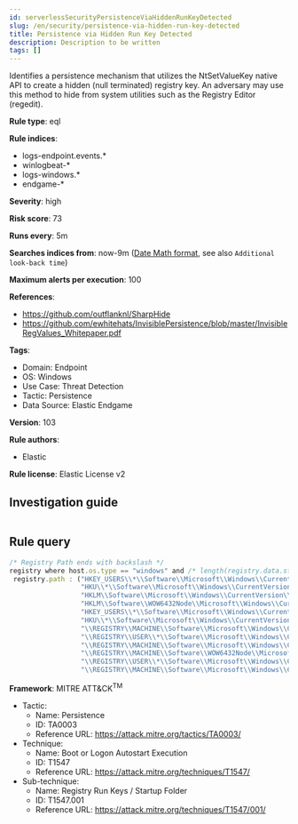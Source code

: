 ```yaml
---
id: serverlessSecurityPersistenceViaHiddenRunKeyDetected
slug: /en/security/persistence-via-hidden-run-key-detected
title: Persistence via Hidden Run Key Detected
description: Description to be written
tags: []
---
```


<div id="persistence-via-hidden-run-key-detected"></div>

Identifies a persistence mechanism that utilizes the NtSetValueKey native API to create a hidden (null terminated) registry key. An adversary may use this method to hide from system utilities such as the Registry Editor (regedit).

**Rule type**: eql

**Rule indices**: 

* logs-endpoint.events.*
* winlogbeat-*
* logs-windows.*
* endgame-*

**Severity**: high

**Risk score**: 73

**Runs every**: 5m

**Searches indices from**: now-9m ([Date Math format](((ref))/common-options.html#date-math), see also <DocLink id="serverlessSecurityRulesUiCreate" section="set-the-rules-schedule">`Additional look-back time`</DocLink>)

**Maximum alerts per execution**: 100

**References**: 

* https://github.com/outflanknl/SharpHide
* https://github.com/ewhitehats/InvisiblePersistence/blob/master/InvisibleRegValues_Whitepaper.pdf

**Tags**: 

* Domain: Endpoint
* OS: Windows
* Use Case: Threat Detection
* Tactic: Persistence
* Data Source: Elastic Endgame

**Version**: 103

**Rule authors**: 

* Elastic

**Rule license**: Elastic License v2

## Investigation guide

```markdown

```

## Rule query

```js
/* Registry Path ends with backslash */
registry where host.os.type == "windows" and /* length(registry.data.strings) > 0 and */
 registry.path : ("HKEY_USERS\\*\\Software\\Microsoft\\Windows\\CurrentVersion\\Run\\",
                  "HKU\\*\\Software\\Microsoft\\Windows\\CurrentVersion\\Run\\",
                  "HKLM\\Software\\Microsoft\\Windows\\CurrentVersion\\Run\\",
                  "HKLM\\Software\\WOW6432Node\\Microsoft\\Windows\\CurrentVersion\\Run\\",
                  "HKEY_USERS\\*\\Software\\Microsoft\\Windows\\CurrentVersion\\Policies\\Explorer\\Run\\",
                  "HKU\\*\\Software\\Microsoft\\Windows\\CurrentVersion\\Policies\\Explorer\\Run\\",
                  "\\REGISTRY\\MACHINE\\Software\\Microsoft\\Windows\\CurrentVersion\\Policies\\Explorer\\Run\\",
                  "\\REGISTRY\\USER\\*\\Software\\Microsoft\\Windows\\CurrentVersion\\Run\\",
                  "\\REGISTRY\\MACHINE\\Software\\Microsoft\\Windows\\CurrentVersion\\Run\\",
                  "\\REGISTRY\\MACHINE\\Software\\WOW6432Node\\Microsoft\\Windows\\CurrentVersion\\Run\\",
                  "\\REGISTRY\\USER\\*\\Software\\Microsoft\\Windows\\CurrentVersion\\Policies\\Explorer\\Run\\",
                  "\\REGISTRY\\MACHINE\\Software\\Microsoft\\Windows\\CurrentVersion\\Policies\\Explorer\\Run\\")

```

**Framework**: MITRE ATT&CK<sup>TM</sup>

* Tactic:
    * Name: Persistence
    * ID: TA0003
    * Reference URL: https://attack.mitre.org/tactics/TA0003/
* Technique:
    * Name: Boot or Logon Autostart Execution
    * ID: T1547
    * Reference URL: https://attack.mitre.org/techniques/T1547/
* Sub-technique:
    * Name: Registry Run Keys / Startup Folder
    * ID: T1547.001
    * Reference URL: https://attack.mitre.org/techniques/T1547/001/

